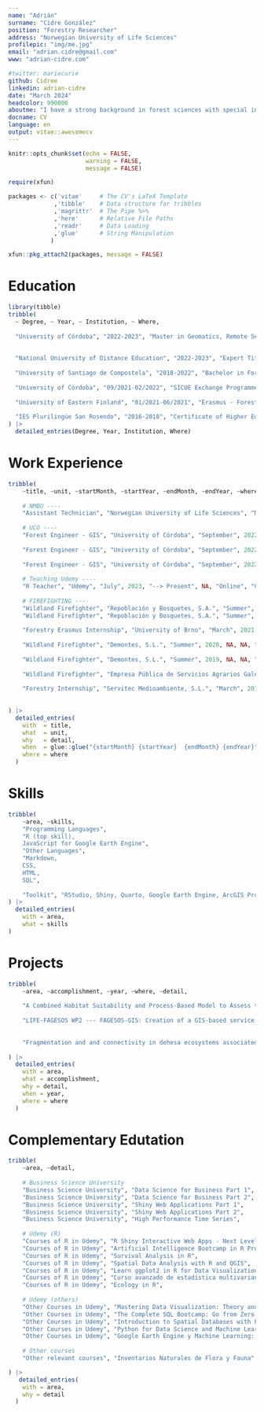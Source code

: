 ---
name: "Adrián"
surname: "Cidre González"
position: "Forestry Researcher"
address: "Norwegian University of Life Sciences"
profilepic: "img/me.jpg"
email: "adrian.cidre@gmail.com"
www: "adrian-cidre.com"

#twitter: mariecurie
github: Cidree
linkedin: adrian-cidre
date: "March 2024"
headcolor: 990000
aboutme: "I have a strong background in forest sciences with special interest on data analysis and data science. I have honed my skills on R programming, Shiny Apps development, remote sensing, spatial data analysis, and data science applied to forestry. I am eager to apply my skills and enthusiasm in a dynamic and challenging environment, where I can make a meaningful contribution and foster growth."
docname: CV
language: en
output: vitae::awesomecv
---

```{r setup, include=FALSE}
knitr::opts_chunk$set(echo = FALSE,
                      warning = FALSE,
                      message = FALSE)

require(xfun)

packages <- c('vitae'     # The CV's LaTeX Template
             ,'tibble'    # Data structure for tribbles
             ,'magrittr'  # The Pipe %>%
             ,'here'      # Relative File Paths
             ,'readr'     # Data Loading
             ,'glue'      # String Manipulation
            )

xfun::pkg_attach2(packages, message = FALSE)
```

# Education

```{r}
library(tibble)
tribble(
  ~ Degree, ~ Year, ~ Institution, ~ Where,
  
  "University of Córdoba", "2022-2023", "Master in Geomatics, Remote Sensing and Spatial Models Applied to Forest Management", "Córdoba, Spain",
  
  
  "National University of Distance Education", "2022-2023", "Expert Title in Advance Applied Statistics", "Online",
  
  "University of Santiago de Compostela", "2018-2022", "Bachelor in Forestry and Landscape Engineering", "Lugo, Spain",
  
  "University of Córdoba", "09/2021-02/2022", "SICUE Exchange Programme - Forestry Engineering", "Córdoba, Spain",
  
  "University of Eastern Finland", "01/2021-06/2021", "Erasmus - Forestry Engineering", "Joensuu, Finland",
  
  "IES Plurilingüe San Rosendo", "2016-2018", "Certificate of Higher Education in Forestry", "Mondoñedo, Spain",
) |> 
  detailed_entries(Degree, Year, Institution, Where)
```

# Work Experience

```{r}
tribble(
    ~title, ~unit, ~startMonth, ~startYear, ~endMonth, ~endYear, ~where, ~detail,
    
    # NMBU ----
    "Assistant Technician", "Norwegian University of Life Sciences", "March", 2024, "--> May", 2024, "Ås - Norway", "Erasmus+ Internship from Master",
    
    # UCO ----
    "Forest Engineer - GIS", "University of Córdoba", "September", 2022, "--> December", 2023, "Córdoba - Spain", "PROJECT --- LIFE-FAGESOS",
    
    "Forest Engineer - GIS", "University of Córdoba", "September", 2022, "--> December", 2023, "Córdoba - Spain", "LANGUAGES USED --- R, Markdown, SQL, HTML, CSS", 
    
    "Forest Engineer - GIS", "University of Córdoba", "September", 2022, "--> December", 2023, "Córdoba - Spain", "TOOLS USED --- RStudio, Shiny, Quarto, ArcGIS Pro, Google Earth Engine, QGIS, PostgreSQL+PostGIS, VS Code, GitHub, Docker",
    
    # Teaching Udemy ----
    "R Teacher", "Udemy", "July", 2023, "--> Present", NA, "Online", "COURSES --- https://adrian-cidre.com/courses.html",
    
    # FIREFIGHTING ----
    "Wildland Firefighter", "Repoblación y Bosquetes, S.A.", "Summer", 2021, "--> Summer", 2022, "Galicia - Spain", "2022 --- Technician of wildland fire helitack crew",
    "Wildland Firefighter", "Repoblación y Bosquetes, S.A.", "Summer", 2021, "--> Summer", 2022, "Galicia - Spain", "2021 --- Foreman of wildland fire helitack crew",
    
    "Forestry Erasmus Internship", "University of Brno", "March", 2021, "--> May", 2022, "Brno - Czech Republic", "TASKS --- Reforestation, pruning, forest inventory",
    
    "Wildland Firefighter", "Demontes, S.L.", "Summer", 2020, NA, NA, "Galicia - Spain", "2020 --- Wildland firefighter at helitack crew",
    
    "Wildland Firefighter", "Demontes, S.L.", "Summer", 2019, NA, NA, "Galicia - Spain", "2019 --- Wildland firefighter at helitack crew",
    
    "Wildland Firefighter", "Empresa Pública de Servicios Agrarios Galegos, S.A.", "Summer", 2018, NA, NA, "Galicia - Spain", "2018 --- Wildland firefighter at terrestial crew",
    
    "Forestry Internship", "Servitec Medioambiente, S.L.", "March", 2018, "June", 2018, "Galicia - Spain", "TASKS --- Data analysis in QGIS, forest inventory",
    
    
) |> 
  detailed_entries(
    with  = title,
    what  = unit,
    why   = detail,
    when  = glue::glue("{startMonth} {startYear}  {endMonth} {endYear}",.na = ""),
    where = where
  )

```


# Skills  

```{r}
tribble(
    ~area, ~skills,
    "Programming Languages", 
    "R (top skill), 
    JavaScript for Google Earth Engine",
    "Other Languages",
    "Markdown,
    CSS,
    HTML, 
    SQL",
    
    "Toolkit", "RStudio, Shiny, Quarto, Google Earth Engine, ArcGIS Pro, QGIS, PostgreSQL & PostGIS, DuckDB, MongoDB Atlas, Git & GitHub, Docker"
) |> 
  detailed_entries(
    with = area,
    what = skills
)
```

# Projects

```{r}
tribble(
    ~area, ~accomplishment, ~year, ~where, ~detail,
    
    "A Combined Habitat Suitability and Process-Based Model to Assess the Suitable Habitat and Virulence Potential of Phytophthora cinnamomi in Mediterranean Forest Ecosystems", "University of Córdoba", 2023, "Master Thesis", "Publication pending",
    
    "LIFE-FAGESOS WP2 --- FAGESOS-GIS: Creation of a GIS-based service platform for disease impact and risk assessment", "University of Córdoba", 2023, "LIFE Project", "Developted models of Phytophothora cinnamomi risk at Occidental Europe level",
    
    
    "Fragmentation and and connectivity in dehesa ecosystems associated to Cerambycids dispersion in Sierra Morena: A Graph-Theory approach", "University of Córdoba", 2022, "Bachelor Thesis", "Publication on review"
    
) |> 
  detailed_entries(
    with = area,
    what = accomplishment,
    why = detail,
    when = year,
    where = where
  )
```

# Complementary Edutation  

```{r}
tribble(
    ~area, ~detail,
    
    # Business Science University
    "Business Science University", "Data Science for Business Part 1",
    "Business Science University", "Data Science for Business Part 2",
    "Business Science University", "Shiny Web Applications Part 1",
    "Business Science University", "Shiny Web Applications Part 2",
    "Business Science University", "High Performance Time Series",
    
    # Udemy (R)
    "Courses of R in Udemy", "R Shiny Interactive Web Apps - Next Level Data Visualization",
    "Courses of R in Udemy", "Artificial Intelligence Bootcamp in R Programming",
    "Courses of R in Udemy", "Survival Analysis in R",
    "Courses of R in Udemy", "Spatial Data Analysis with R and QGIS",
    "Courses of R in Udemy", "Learn ggplot2 in R for Data Visualization",
    "Courses of R in Udemy", "Curso avanzado de estadística multivariante con R y Python",
    "Courses of R in Udemy", "Ecology in R",
    
    # Udemy (others)
    "Other Courses in Udemy", "Mastering Data Visualization: Theory and Foundations",
    "Other Courses in Udemy", "The Complete SQL Bootcamp: Go from Zero to Hero",
    "Other Courses in Udemy", "Introduction to Spatial Databases with PostGIS and QGIS 3",
    "Other Courses in Udemy", "Python for Data Science and Machine Learning Bootcamp",
    "Other Courses in Udemy", "Google Earth Engine y Machine Learning: de cero a experto",
    
    # Other courses
    "Other relevant courses", "Inventarios Naturales de Flora y Fauna"

) |> 
   detailed_entries(
    with = area,
    why = detail
  )
```













